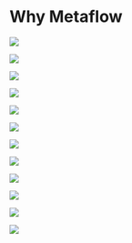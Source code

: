 # Why Metaflow

<Image caption="Here is a data scientist." src="/assets/metaflow_docs-1.png" />

<Image
  caption="Data scientists solve important business problems."
  src="/assets/metaflow_docs-2.png"
/>

<Image
  caption="A good way to start solving a problem is to prototype a solution in a notebook."
  src="/assets/metaflow_docs-3.png"
/>

<Image
  caption="There are great libraries available for machine learning that make prototyping fun."
  src="/assets/metaflow_docs-4.png"
/>

<Image
  caption="After the first experiments, it is a good idea to start keeping track of models and data."
  src="/assets/metaflow_docs-5.png"
/>

<Image
  caption="It can take a lot of work to get the latest data and keep the models up to date reliably."
  src="/assets/metaflow_docs-6.png"
/>

<Image
  caption="Production workflows should run on servers, not on a laptop."
  src="/assets/metaflow_docs-7.png"
/>

<Image
  caption="These days, servers execute containers. Workflows need to be packaged for execution."
  src="/assets/metaflow_docs-8.png"
/>

<Image
  caption="Where should the results go? Sometimes they are deployed as containers too."
  src="/assets/metaflow_docs-9.png"
/>

<Image
  caption="Containerized models can be consumed by business applications."
  src="/assets/metaflow_docs-10.png"
/>

<Image
  caption="Stakeholders evaluate the results. They want more models and better models!"
  src="/assets/metaflow_docs-11.png"
/>

<Image
  caption="Taking care of all this can be hard. Metaflow can help."
  src="/assets/metaflow_logo.png"
/>
